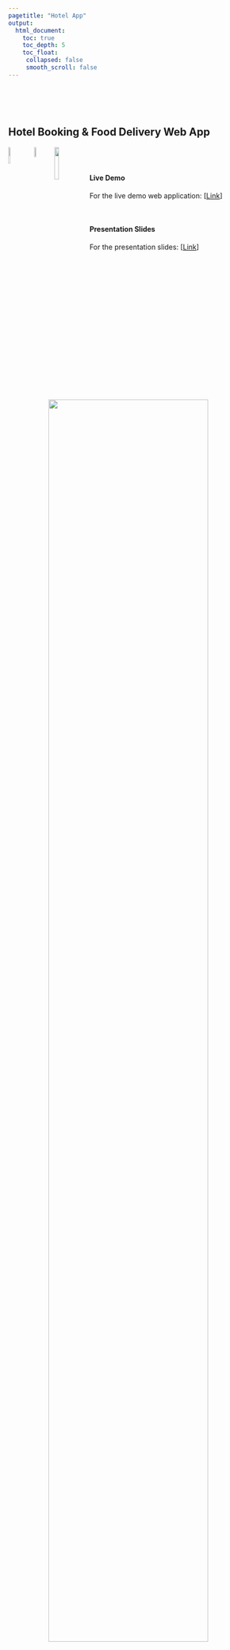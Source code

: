 ```yaml
---
pagetitle: "Hotel App"
output:
  html_document:
    toc: true
    toc_depth: 5
    toc_float:
     collapsed: false
     smooth_scroll: false
---
```


<link rel="stylesheet" href="styles.css" type="text/css">

<br><br><br>

## **Hotel Booking & Food Delivery Web App**

<img src="badges/badge_sql.svg" style="width:9.3%; border:0px solid; margin-right: 5px" align="left">
<img src="badges/badge_r.svg" style="width:7.25%; border:0px solid; margin-right: 5px" align="left">
<img src="badges/badge_shiny.svg" style="width:13%; border:0px solid; margin-right: 5px" align="left">

<br><br>

#### Live Demo

For the live demo web application: [[Link](https://jparmar.shinyapps.io/Seoul/)]

<br>

#### Presentation Slides

For the presentation slides: [[Link](files/shiny_app_hotel/seoul_application.pdf)]

<br>

<p align="center">
<img src="photo/hotel_seoul.png" style="width:80%; border:0px solid; margin-right: 20px" align="center">
</p>
<br>


#### Project Summary:

The goal of this project is to create an application using hotel booking data. The application provides service to both customers and business. For the customer service, this application allows hotel booking service and delivery food ordering service near the hotel. For the business side, hotel booking analysis and insights are offered. <br>
<br>
<b>The project component includes the followings: </b><br>
&nbsp; 1) Database creation (normalization, ETL) <br>
&nbsp; 2) Data Analysis, using SQL and R <br>
&nbsp; 3) Create an application using Shiny app in R
